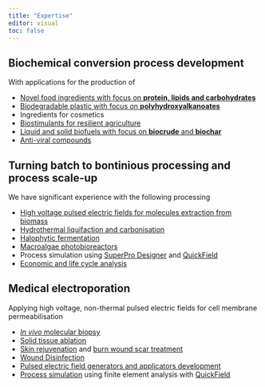 ```yaml
---
title: "Expertise"
editor: visual
toc: false
---
```


## Biochemical conversion process development 

With applications for the production of 

- [Novel food ingredients with focus on **protein, lipids and carbohydrates**](https://link.springer.com/article/10.1007/s10811-020-02044-0)
- [Biodegradable plastic with focus on **polyhydroxyalkanoates**](https://www.sciencedirect.com/science/article/pii/S0960852422004047)
- Ingredients for cosmetics
- [Biostimulants for resilient agriculture](https://www.sciencedirect.com/science/article/pii/S2211926421004288)
- [Liquid and solid biofuels with focus on **biocrude** and **biochar**](https://www.sciencedirect.com/science/article/pii/S2590174523001319)
- [Anti-viral compounds](https://www.ncbi.nlm.nih.gov/pmc/articles/PMC8601053/)


## Turning batch to bontinious processing and process scale-up

We have significant experience with the following processing 

- [High voltage pulsed electric fields for molecules extraction from biomass](https://pubs.acs.org/doi/full/10.1021/acsfoodscitech.2c00247)
- [Hydrothermal liquifaction and carbonisation](https://www.sciencedirect.com/science/article/pii/S2590174523001319) 
- [Halophytic fermentation](https://www.sciencedirect.com/science/article/pii/S0960852421013067)
- [Macroalgae photobioreactors](https://www.sciencedirect.com/science/article/pii/S0960852417309628)
- Process simulation using [SuperPro Designer](https://www.intelligen.com/products/superpro-overview/) and [QuickField](https://quickfield.com/science.htm)
- [Economic and life cycle analysis](https://www.sciencedirect.com/science/article/pii/S0921800923000447)

## Medical electroporation
Applying high voltage, non-thermal pulsed electric fields for cell membrane permeabilisation

- [*In vivo* molecular biopsy](https://www.nature.com/articles/s41598-022-19984-x)
- [Solid tissue ablation](https://peerj.com/articles/1571/)
- [Skin rejuvenation](https://pubmed.ncbi.nlm.nih.gov/27976527/) and [burn wound scar treatment](https://www.sciencedirect.com/science/article/pii/S0022202X16320966) 
- [Wound Disinfection](https://www.ncbi.nlm.nih.gov/pmc/articles/PMC4286470/) 
- [Pulsed electric field generators and applicators development](https://pubmed.ncbi.nlm.nih.gov/37154990/) 
- [Process simulation](https://pubmed.ncbi.nlm.nih.gov/37154990/) using finite element analysis with [QuickField](https://quickfield.com/science.htm)


